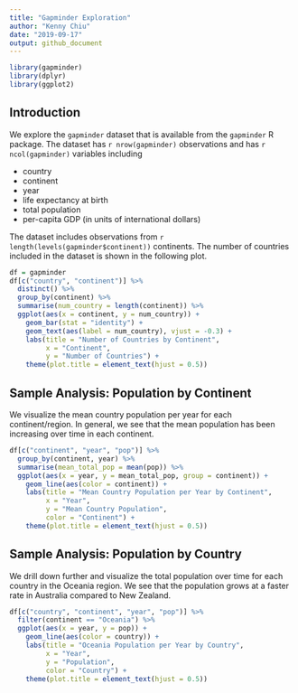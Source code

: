 ```yaml
---
title: "Gapminder Exploration"
author: "Kenny Chiu"
date: "2019-09-17"
output: github_document
---
```


```r
library(gapminder)
library(dplyr)
library(ggplot2)
```

## Introduction

We explore the `gapminder` dataset that is available from the `gapminder` R package. The dataset has `r nrow(gapminder)` observations and has `r ncol(gapminder)` variables including

* country
* continent
* year
* life expectancy at birth
* total population
* per-capita GDP (in units of international dollars)

The dataset includes observations from `r length(levels(gapminder$continent))` continents. The number of countries included in the dataset is shown in the following plot.

```r
df = gapminder
df[c("country", "continent")] %>%
  distinct() %>%
  group_by(continent) %>%
  summarise(num_country = length(continent)) %>%
  ggplot(aes(x = continent, y = num_country)) +
    geom_bar(stat = "identity") +
    geom_text(aes(label = num_country), vjust = -0.3) +
    labs(title = "Number of Countries by Continent",
         x = "Continent",
         y = "Number of Countries") +
    theme(plot.title = element_text(hjust = 0.5))
```


## Sample Analysis: Population by Continent

We visualize the mean country population per year for each continent/region. In general, we see that the mean population has been increasing over time in each continent.

```r
df[c("continent", "year", "pop")] %>%
  group_by(continent, year) %>%
  summarise(mean_total_pop = mean(pop)) %>%
  ggplot(aes(x = year, y = mean_total_pop, group = continent)) +
    geom_line(aes(color = continent)) +
    labs(title = "Mean Country Population per Year by Continent",
         x = "Year",
         y = "Mean Country Population",
         color = "Continent") +
    theme(plot.title = element_text(hjust = 0.5))
```


## Sample Analysis: Population by Country

We drill down further and visualize the total population over time for each country in the Oceania region. We see that the population grows at a faster rate in Australia compared to New Zealand.

```r
df[c("country", "continent", "year", "pop")] %>%
  filter(continent == "Oceania") %>%
  ggplot(aes(x = year, y = pop)) +
    geom_line(aes(color = country)) +
    labs(title = "Oceania Population per Year by Country",
         x = "Year",
         y = "Population",
         color = "Country") +
    theme(plot.title = element_text(hjust = 0.5))
```
